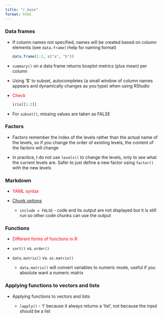 ```yaml
---
title: "r_base"
format: html
---
```


### Data frames

- If column names not specified, names will be created based on column elements (see `data.frame()`help for naming format)

  ```r
  data.frame(1:2, c("a", "b"))
  ```
    
- `summary()` on a data frame returns boxplot metrics (plus mean) per column

- Using '\$' to subset, autocompletes (a small window of column names appears and dynamically changes as you type) when using RStudio

- [Check]{style="color: red;"}

  ```r
  iris[[1:2]]
  ```

- For `subset()`, missing values are taken as FALSE

### Factors

- Factors remember the index of the levels rather than the actual name of the levels, so if you change the order of existing levels, the content of the factors will change

- In practice, I do not use `levels()` to change the levels, only to see what the current levels are. Safer to just define a new factor using `factor()` with the new levels

### Markdown

- [YAML syntax]{style="color: red;"}

- [Chunk options](https://rmarkdown.rstudio.com/lesson-3.html)

  + `include = FALSE` - code and its output are not displayed but it is still run so other code chunks can use the output

### Functions

- [Different forms of functions in R]{style="color: red;"}

- `sort()` vs. `order()`

- `data.matrix()` vs. `as.matrix()`

  + `data.matrix()` will convert variables to numeric mode, useful if you absolute want a numeric matrix

### Applying functions to vectors and lists

- Applying functions to vectors and lists

  + `lapply()` - 'l' because it always returns a 'list', not because the input should be a list
